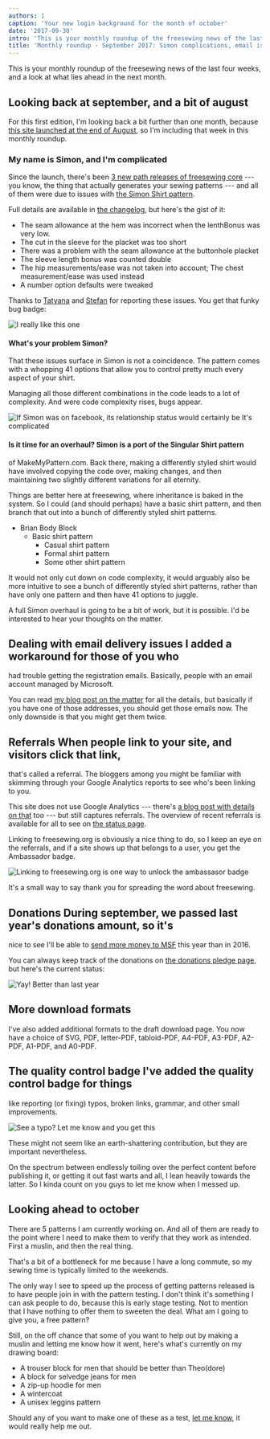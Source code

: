 ```yaml
---
authors: 1
caption: 'Your new login background for the month of october'
date: '2017-09-30'
intro: 'This is your monthly roundup of the freesewing news of the last four weeks, and a look at what lies ahead in the next month.'
title: 'Monthly roundup - September 2017: Simon complications, email issues, and donations are up this year.'
---
```


This is your monthly roundup of the freesewing news of the last four weeks, and
a look at what lies ahead in the next month.

<!-- truncate -->

## Looking back at september, and a bit of august

For this first edition, I'm looking back a bit further than one month, because
[this site launched at the end of August](/blog/open-for-business/), so I'm
including that week in this monthly roundup.

### My name is Simon, and I'm complicated

Since the launch, there's been [3 new path releases of freesewing
core](https://github.com/freesewing/core/releases) --- you know, the thing that
actually generates your sewing patterns --- and all of them were due to issues
with [the Simon Shirt pattern](/designs/simon).

Full details are available in [the
changelog](https://github.com/freesewing/core/blob/develop/CHANGELOG.md), but
here's the gist of it:

- The seam allowance at the hem was incorrect when the lenthBonus was very
  low.
- The cut in the sleeve for the placket was too short
- There was a problem with the seam allowance at the buttonhole placket
- The sleeve length bonus was counted double
- The hip measurements/ease was not taken into account; The chest
  measurement/ease was used instead
- A number option defaults were tweaked

Thanks to [Tatyana](/users/yrhdw) and [Stefan](/users/kczrw) for reporting
these issues. You get that funky bug badge:

![I really like this
one](https://posts.freesewing.org/uploads/badge_found_bug_d7d0c9055a.svg)

#### What's your problem Simon?

That these issues surface in Simon is not a coincidence. The pattern comes with
a whopping 41 options that allow you to control pretty much every aspect of
your shirt.

Managing all those different combinations in the code leads to a lot of
complexity. And were code complexity rises, bugs appear.

![If Simon was on facebook, its relationship status would certainly be *It's
complicated*](https://posts.freesewing.org/uploads/complicated_d8c872358d.gif)

#### Is it time for an overhaul? Simon is a port of the Singular Shirt pattern

of MakeMyPattern.com. Back there, making a differently styled shirt would have
involved copying the code over, making changes, and then maintaining two
slightly different variations for all eternity.

Things are better here at freesewing, where inheritance is baked in the system.
So I could (and should perhaps) have a basic shirt pattern, and then branch
that out into a bunch of differently styled shirt patterns.

- Brian Body Block
  - Basic shirt pattern
    - Casual shirt pattern
    - Formal shirt pattern
    - Some other shirt pattern

It would not only cut down on code complexity, it would arguably also be more
intuitive to see a bunch of differently styled shirt patterns, rather than have
only one pattern and then have 41 options to juggle.

A full Simon overhaul is going to be a bit of work, but it is possible. I'd be
interested to hear your thoughts on the matter.

## Dealing with email delivery issues I added a workaround for those of you who

had trouble getting the registration emails. Basically, people with an email
account managed by Microsoft.

You can read [my blog post on the matter](/blog/email-spam-problems/) for all
the details, but basically if you have one of those addresses, you should get
those emails now. The only downside is that you might get them twice.

## Referrals When people link to your site, and visitors click that link,

that's called a referral. The bloggers among you might be familiar with
skimming through your Google Analytics reports to see who's been linking to
you.

This site does not use Google Analytics --- there's [a blog post with details
on that](/blog/privacy-choices/) too --- but still captures referrals. The
overview of recent referrals is available for all to see on [the status
page](/status).

Linking to freesewing.org is obviously a nice thing to do, so I keep an eye on
the referrals, and if a site shows up that belongs to a user, you get the
Ambassador badge.

![Linking to freesewing.org is one way to unlock the ambassasor
badge](https://posts.freesewing.org/uploads/badge_ambassador_3dd1e722cc.svg)

It's a small way to say thank you for spreading the word about freesewing.

## Donations During september, we passed last year's donations amount, so it's

nice to see I'll be able to [send more money to
MSF](/about/pledge#donations-history) this year than in 2016.

You can always keep track of the donations on [the donations pledge
page](/about/pledge#donations-history), but here's the current status:

![Yay! Better than last
year](https://posts.freesewing.org/uploads/donations_68e214d133.svg)

## More download formats

I've also added additional formats to the draft download page. You now have a
choice of SVG, PDF, letter-PDF, tabloid-PDF, A4-PDF, A3-PDF, A2-PDF, A1-PDF,
and A0-PDF.

## The quality control badge I've added the quality control badge for things

like reporting (or fixing) typos, broken links, grammar, and other small
improvements.

![See a typo? Let me know and you get
this](https://posts.freesewing.org/uploads/badge_quality_control_6acb8c10c2.svg)

These might not seem like an earth-shattering contribution, but they are
important nevertheless.

On the spectrum between endlessly toiling over the perfect content before
publishing it, or getting it out fast warts and all, I lean heavily towards the
latter. So I kinda count on you guys to let me know when I messed up.

## Looking ahead to october

There are 5 patterns I am currently working on. And all of them are ready to
the point where I need to make them to verify that they work as intended. First
a muslin, and then the real thing.

That's a bit of a bottleneck for me because I have a long commute, so my sewing
time is typically limited to the weekends.

The only way I see to speed up the process of getting patterns released is to
have people join in with the pattern testing. I don't think it's something I
can ask people to do, because this is early stage testing. Not to mention that
I have nothing to offer them to sweeten the deal. What am I going to give you,
a free pattern?

Still, on the off chance that some of you want to help out by making a muslin
and letting me know how it went, here's what's currently on my drawing board:

- A trouser block for men that should be better than Theo(dore)
- A block for selvedge jeans for men
- A zip-up hoodie for men
- A wintercoat
- A unisex leggins pattern

Should any of you want to make one of these as a test, [let me know](/contact),
it would really help me out.
